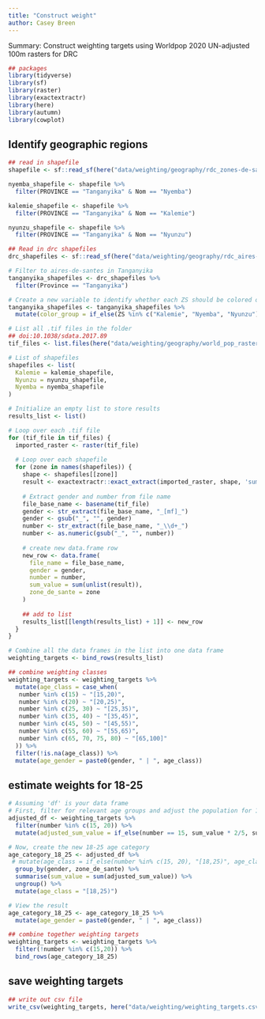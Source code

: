 ```yaml
---
title: "Construct weight"
author: Casey Breen
---
```


Summary: Construct weighting targets using Worldpop 2020 UN-adjusted 100m rasters for DRC

```r
## packages 
library(tidyverse)
library(sf)
library(raster)
library(exactextractr)
library(here)
library(autumn)
library(cowplot)
```

## Identify geographic regions 

```r
## read in shapefile 
shapefile <- sf::read_sf(here("data/weighting/geography/rdc_zones-de-sante"))

nyemba_shapefile <- shapefile %>% 
  filter(PROVINCE == "Tanganyika" & Nom == "Nyemba")

kalemie_shapefile <- shapefile %>% 
  filter(PROVINCE == "Tanganyika" & Nom == "Kalemie")

nyunzu_shapefile <- shapefile %>% 
  filter(PROVINCE == "Tanganyika" & Nom == "Nyunzu")
```


```r
## Read in drc shapefiles 
drc_shapefiles <- sf::read_sf(here("data/weighting/geography/rdc_aires-de-sante"))

# Filter to aires-de-santes in Tanganyika
tanganyika_shapefiles <- drc_shapefiles %>% 
  filter(Province == "Tanganyika")

# Create a new variable to identify whether each ZS should be colored or grayed out
tanganyika_shapefiles <- tanganyika_shapefiles %>% 
  mutate(color_group = if_else(ZS %in% c("Kalemie", "Nyemba", "Nyunzu"), as.character(ZS), "Other"))
```


```r
# List all .tif files in the folder
## doi:10.1038/sdata.2017.89 
tif_files <- list.files(here("data/weighting/geography/world_pop_rasters/"), pattern = "\\.tif$", full.names = TRUE)

# List of shapefiles
shapefiles <- list(
  Kalemie = kalemie_shapefile,
  Nyunzu = nyunzu_shapefile,
  Nyemba = nyemba_shapefile
)

# Initialize an empty list to store results
results_list <- list()

# Loop over each .tif file
for (tif_file in tif_files) {
  imported_raster <- raster(tif_file)
  
  # Loop over each shapefile
  for (zone in names(shapefiles)) {
    shape <- shapefiles[[zone]]
    result <- exactextractr::exact_extract(imported_raster, shape, 'sum')
    
    # Extract gender and number from file name
    file_base_name <- basename(tif_file)
    gender <- str_extract(file_base_name, "_[mf]_")
    gender <- gsub("_", "", gender)
    number <- str_extract(file_base_name, "_\\d+_")
    number <- as.numeric(gsub("_", "", number))
    
    # create new data.frame row 
    new_row <- data.frame(
      file_name = file_base_name,
      gender = gender,
      number = number,
      sum_value = sum(unlist(result)),
      zone_de_sante = zone
    )
    
    ## add to list 
    results_list[[length(results_list) + 1]] <- new_row
  }
}

# Combine all the data frames in the list into one data frame
weighting_targets <- bind_rows(results_list)

## combine weighting classes
weighting_targets <- weighting_targets %>% 
  mutate(age_class = case_when(
   number %in% c(15) ~ "[15,20)",
   number %in% c(20) ~ "[20,25)",
   number %in% c(25, 30) ~ "[25,35)",
   number %in% c(35, 40) ~ "[35,45)",
   number %in% c(45, 50) ~ "[45,55)",
   number %in% c(55, 60) ~ "[55,65)",
   number %in% c(65, 70, 75, 80) ~ "[65,100]"
  )) %>% 
  filter(!is.na(age_class)) %>% 
  mutate(age_gender = paste0(gender, " | ", age_class))


```

## estimate weights for 18-25

```r
# Assuming 'df' is your data frame
# First, filter for relevant age groups and adjust the population for 15-20 age group
adjusted_df <- weighting_targets %>%
  filter(number %in% c(15, 20)) %>%
  mutate(adjusted_sum_value = if_else(number == 15, sum_value * 2/5, sum_value))

# Now, create the new 18-25 age category
age_category_18_25 <- adjusted_df %>%
 # mutate(age_class = if_else(number %in% c(15, 20), "[18,25)", age_class)) %>%
  group_by(gender, zone_de_sante) %>%
  summarise(sum_value = sum(adjusted_sum_value)) %>%
  ungroup() %>% 
  mutate(age_class = "[18,25)")

# View the result
age_category_18_25 <- age_category_18_25 %>% 
  mutate(age_gender = paste0(gender, " | ", age_class))

## combine together weighting targets 
weighting_targets <- weighting_targets %>% 
  filter(!number %in% c(15,20)) %>% 
  bind_rows(age_category_18_25)
```

## save weighting targets 

```r
## write out csv file 
write_csv(weighting_targets, here("data/weighting/weighting_targets.csv"))
```

